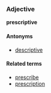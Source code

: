 ===Adjective===
'''prescriptive'''

====Antonyms====
*[[descriptive]]

====Related terms====
*[[prescribe]]
*[[prescription]]